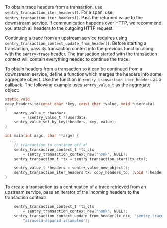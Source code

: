 To obtain trace headers from a transaction, use `sentry_transaction_iter_headers()`. 
For a span, use `sentry_transaction_iter_headers()`. Pass the returned value to 
the downstream service. If communication happens over HTTP, we recommend you
attach all headers to the outgoing HTTP request.

Continuing a trace from an upstream service requires using `sentry_transaction_context_update_from_header()`.
Before starting a transaction, pass its transaction context into the previous
function along with the `sentry-trace` header. The transaction started with
the transaction context will contain everything needed to continue the trace.

To obtain headers from a transaction so it can be continued from a downstream 
service, define a function which merges the headers into some aggregate object. 
Use the function in `sentry_transaction_iter_headers` as a callback.
The following example uses `sentry_value_t` as the aggregate object:
```c
static void
copy_headers_to(const char *key, const char *value, void *userdata)
{
    sentry_value_t *headers
        = (sentry_value_t *)userdata;
    sentry_value_set_by_key(*headers, key, value);
}

int main(int argc, char **argv) {
  ...
	// transaction to continue off of
	sentry_transaction_context_t *tx_ctx
        = sentry_transaction_context_new("honk", NULL);
    sentry_transaction_t *tx = sentry_transaction_start(tx_ctx);

	sentry_value_t *headers = sentry_value_new_object();
	sentry_transaction_iter_headers(tx, copy_headers_to, (void *)headers);
}
```

To create a transaction as a continuation of a trace retrieved from an upstream 
service, pass an iterator of the incoming headers to the transaction context:

```c
	sentry_transaction_context_t *tx_ctx
        = sentry_transaction_context_new("honk", NULL);
    sentry_transaction_context_update_from_header(tx_ctx, "sentry-trace", 
        "atraceid-aspanid-issampled");

```